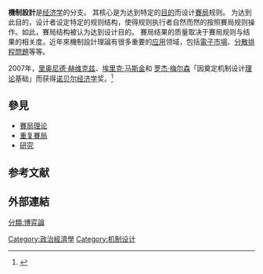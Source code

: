 {{NoteTA
|G1 = EO
}}{{Expand language|en}}
'''機制設計'''是[[经济学|经济学]]的分支。 其核心是为达到特定的[[目的|目的]]而设计[[賽局|賽局]]规则。 为达到此目的，设计者设定特定的规则结构，使得规则执行者自然而然的按照賽局规则操作。如此，賽局结构被认为达到设计目的。 賽局结果的质量取决于賽局规则与结果的相关度。近年來機制設計理論有很多重要的[[应用|应用]]领域，包括[[電子市場|電子市場]]、[[分散排程問題|分散排程問題]]等等。

2007年，[[里奥尼德·赫维克兹|里奥尼德·赫维克兹]]、[[埃里克·马斯金|埃里克·马斯金]]和 [[罗杰·梅尔森|罗杰·梅尔森]]「因奠定机制设计[[理论|理论]]基础」而获得[[诺贝尔奖|诺贝尔]][[经济学|经济学]]奖。<ref>{{cite press release |url=http://nobelprize.org/nobel_prizes/economics/laureates/2007/press.html |title=The Sveriges Riksbank Prize in Economic Sciences in Memory of Alfred Nobel 2007 |date=October 15, 2007 |access-date=2008-08-15 |publisher=[[Nobel_Foundation|Nobel Foundation]] |archive-date=2013-06-01 |archive-url=https://web.archive.org/web/20130601205733/http://www.nobelprize.org/nobel_prizes/economics/laureates/2007/press.html |dead-url=no }}</ref>


==參見==
*[[賽局理论|賽局理论]] 
*[[重复賽局|重复賽局]]
* [[研究|研究]]
==参考文献==
{{reflist}}

==外部連結==

{{Authority control}}
[[Category:政治經濟學|Category:政治經濟學]]
[[分類:博弈論|分類:博弈論]]
[[Category:机制设计|Category:机制设计]]